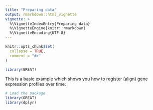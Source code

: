 ```yaml
---
title: "Preparing data"
output: rmarkdown::html_vignette
vignette: >
  %\VignetteIndexEntry{Preparing data}
  %\VignetteEngine{knitr::rmarkdown}
  %\VignetteEncoding{UTF-8}
---
```


```r
knitr::opts_chunk$set(
  collapse = TRUE,
  comment = "#>"
)
```

```r
library(GREAT)
```

This is a basic example which shows you how to register (align) gene expression profiles over time:

```r
# Load the package
library(GREAT)
library(dplyr)
```
